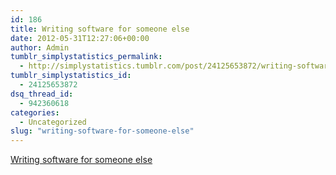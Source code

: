 ```yaml
---
id: 186
title: Writing software for someone else
date: 2012-05-31T12:27:06+00:00
author: Admin
tumblr_simplystatistics_permalink:
  - http://simplystatistics.tumblr.com/post/24125653872/writing-software-for-someone-else
tumblr_simplystatistics_id:
  - 24125653872
dsq_thread_id:
  - 942360618
categories:
  - Uncategorized
slug: "writing-software-for-someone-else"
---
```

[Writing software for someone else](http://www.johndcook.com/blog/2012/05/30/writing-software-for-someone-else/)
